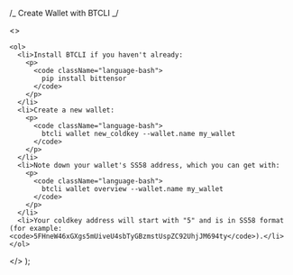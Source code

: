 
/_
Create Wallet with BTCLI
_/

  <>

    <ol>
      <li>Install BTCLI if you haven't already:
        <p>
          <code className="language-bash">
            pip install bittensor
          </code>
        </p>
      </li>
      <li>Create a new wallet:
        <p>
          <code className="language-bash">
            btcli wallet new_coldkey --wallet.name my_wallet
          </code>
        </p>
      </li>
      <li>Note down your wallet's SS58 address, which you can get with:
        <p>
          <code className="language-bash">
            btcli wallet overview --wallet.name my_wallet
          </code>
        </p>
      </li>
      <li>Your coldkey address will start with "5" and is in SS58 format (for example: <code>5FHneW46xGXgs5mUiveU4sbTyGBzmstUspZC92UhjJM694ty</code>).</li>
    </ol>

  </>
);

